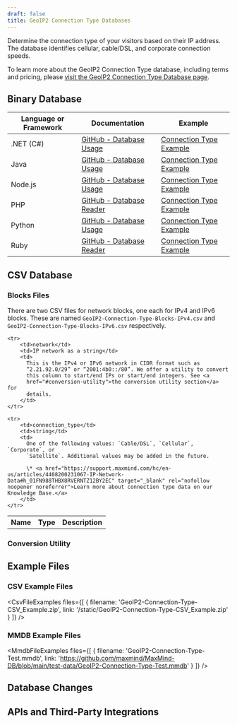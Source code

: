```yaml
---
draft: false
title: GeoIP2 Connection Type Databases
---
```



Determine the connection type of your visitors based on their IP address. The
database identifies cellular, cable/DSL, and corporate connection speeds.

To learn more about the GeoIP2 Connection Type database, including terms and
pricing, please
[visit the GeoIP2 Connection Type Database page](https://www.maxmind.com/en/geoip2-connection-type-database).

<DataPrivacyWarning />

## Binary Database

<BinaryDatabases />

| Language or Framework | Documentation                                                                      | Example                                                                                      |
| --------------------- | ---------------------------------------------------------------------------------- | -------------------------------------------------------------------------------------------- |
| .NET (C#)             | [GitHub - Database Usage](https://github.com/maxmind/GeoIP2-dotnet#database-usage) | [Connection Type Example](https://github.com/maxmind/GeoIP2-dotnet#connection-type-database) |
| Java                  | [GitHub - Database Usage](https://github.com/maxmind/GeoIP2-java#database-usage)   | [Connection Type Example](https://github.com/maxmind/GeoIP2-java#connection-type)            |
| Node.js               | [GitHub - Database Usage](https://github.com/maxmind/GeoIP2-node#database-usage)   | [Connection Type Example](https://github.com/maxmind/GeoIP2-node#connection-type-example)    |
| PHP                   | [GitHub - Database Reader](https://github.com/maxmind/GeoIP2-php#database-reader)  | [Connection Type Example](https://github.com/maxmind/GeoIP2-php#connection-type-example)     |
| Python                | [GitHub - Database Usage](https://github.com/maxmind/GeoIP2-python#database-usage) | [Connection Type Example](https://github.com/maxmind/GeoIP2-python#connection-type-database) |
| Ruby                  | [GitHub - Database Reader](https://github.com/maxmind/GeoIP2-ruby#database-reader) | [Connection Type Example](https://github.com/maxmind/GeoIP2-ruby#connection-type-example)    |

## CSV Database

<CsvDatabasesIntro />

<ZipFileContent product-name="GeoIP2-Connection-Type" />

<FileFormat />

### Blocks Files

There are two CSV files for network blocks, one each for IPv4 and IPv6 blocks.
These are named `GeoIP2-Connection-Type-Blocks-IPv4.csv` and
`GeoIP2-Connection-Type-Blocks-IPv6.csv` respectively.

<table>
  <tbody>
    <tr>
        <th>Name</th>
        <th>Type</th>
        <th>Description</th>
    </tr>

    <tr>
        <td>network</td>
        <td>IP network as a string</td>
        <td>
          This is the IPv4 or IPv6 network in CIDR format such as
          “2.21.92.0/29” or “2001:4b0::/80”. We offer a utility to convert
          this column to start/end IPs or start/end integers. See <a
          href="#conversion-utility">the conversion utility section</a> for
          details.
        </td>
    </tr>

    <tr>
        <td>connection_type</td>
        <td>string</td>
        <td>
          One of the following values: `Cable/DSL`, `Cellular`, `Corporate`, or
          `Satellite`. Additional values may be added in the future.

          \* <a href="https://support.maxmind.com/hc/en-us/articles/4408200231067-IP-Network-Data#h_01FN988THBX8RVERNTZ12BY2EC" target="_blank" rel="nofollow noopener noreferrer">Learn more about connection type data on our Knowledge Base.</a>
        </td>
    </tr>

  </tbody>
</table>

### Conversion Utility

<ConversionUtility />

## Example Files

<ExampleFiles />

### CSV Example Files

<CsvFileExamples files={[
    {
       filename: 'GeoIP2-Connection-Type-CSV_Example.zip',
       link: '/static/GeoIP2-Connection-Type-CSV_Example.zip'
    }
  ]}
/>

### MMDB Example Files

<MmdbFileExamples files={[
    {
       filename: 'GeoIP2-Connection-Type-Test.mmdb',
       link: 'https://github.com/maxmind/MaxMind-DB/blob/main/test-data/GeoIP2-Connection-Type-Test.mmdb'
    }
  ]}
/>

## Database Changes

<DatabaseChanges product="Connection Type" />

## APIs and Third-Party Integrations

<APIs />
